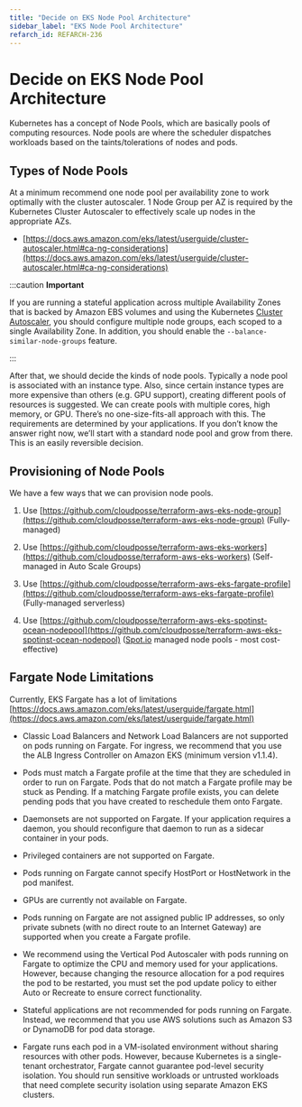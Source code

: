 ```yaml
---
title: "Decide on EKS Node Pool Architecture"
sidebar_label: "EKS Node Pool Architecture"
refarch_id: REFARCH-236
---
```


# Decide on EKS Node Pool Architecture

Kubernetes has a concept of Node Pools, which are basically pools of computing resources. Node pools are where the
scheduler dispatches workloads based on the taints/tolerations of nodes and pods.

## Types of Node Pools

At a minimum recommend one node pool per availability zone to work optimally with the cluster autoscaler. 1 Node Group
per AZ is required by the Kubernetes Cluster Autoscaler to effectively scale up nodes in the appropriate AZs.

- [https://docs.aws.amazon.com/eks/latest/userguide/cluster-autoscaler.html#ca-ng-considerations](https://docs.aws.amazon.com/eks/latest/userguide/cluster-autoscaler.html#ca-ng-considerations)

:::caution **Important**

If you are running a stateful application across multiple Availability Zones that is backed by Amazon EBS volumes and
using the Kubernetes [Cluster Autoscaler](https://docs.aws.amazon.com/eks/latest/userguide/cluster-autoscaler.html), you
should configure multiple node groups, each scoped to a single Availability Zone. In addition, you should enable the
`--balance-similar-node-groups` feature.

:::

After that, we should decide the kinds of node pools. Typically a node pool is associated with an instance type. Also,
since certain instance types are more expensive than others (e.g. GPU support), creating different pools of resources is
suggested. We can create pools with multiple cores, high memory, or GPU. There’s no one-size-fits-all approach with
this. The requirements are determined by your applications. If you don’t know the answer right now, we’ll start with a
standard node pool and grow from there. This is an easily reversible decision.

## Provisioning of Node Pools

We have a few ways that we can provision node pools.

1. Use
   [https://github.com/cloudposse/terraform-aws-eks-node-group](https://github.com/cloudposse/terraform-aws-eks-node-group)
   (Fully-managed)

2. Use
   [https://github.com/cloudposse/terraform-aws-eks-workers](https://github.com/cloudposse/terraform-aws-eks-workers)
   (Self-managed in Auto Scale Groups)

3. Use
   [https://github.com/cloudposse/terraform-aws-eks-fargate-profile](https://github.com/cloudposse/terraform-aws-eks-fargate-profile)
   (Fully-managed serverless)

4. Use
   [https://github.com/cloudposse/terraform-aws-eks-spotinst-ocean-nodepool](https://github.com/cloudposse/terraform-aws-eks-spotinst-ocean-nodepool)
   ([Spot.io](http://Spot.io) managed node pools - most cost-effective)

## Fargate Node Limitations

Currently, EKS Fargate has a lot of limitations
[https://docs.aws.amazon.com/eks/latest/userguide/fargate.html](https://docs.aws.amazon.com/eks/latest/userguide/fargate.html)

- Classic Load Balancers and Network Load Balancers are not supported on pods running on Fargate. For ingress, we
  recommend that you use the ALB Ingress Controller on Amazon EKS (minimum version v1.1.4).

- Pods must match a Fargate profile at the time that they are scheduled in order to run on Fargate. Pods that do not
  match a Fargate profile may be stuck as Pending. If a matching Fargate profile exists, you can delete pending pods
  that you have created to reschedule them onto Fargate.

- Daemonsets are not supported on Fargate. If your application requires a daemon, you should reconfigure that daemon to
  run as a sidecar container in your pods.

- Privileged containers are not supported on Fargate.

- Pods running on Fargate cannot specify HostPort or HostNetwork in the pod manifest.

- GPUs are currently not available on Fargate.

- Pods running on Fargate are not assigned public IP addresses, so only private subnets (with no direct route to an
  Internet Gateway) are supported when you create a Fargate profile.

- We recommend using the Vertical Pod Autoscaler with pods running on Fargate to optimize the CPU and memory used for
  your applications. However, because changing the resource allocation for a pod requires the pod to be restarted, you
  must set the pod update policy to either Auto or Recreate to ensure correct functionality.

- Stateful applications are not recommended for pods running on Fargate. Instead, we recommend that you use AWS
  solutions such as Amazon S3 or DynamoDB for pod data storage.

- Fargate runs each pod in a VM-isolated environment without sharing resources with other pods. However, because
  Kubernetes is a single-tenant orchestrator, Fargate cannot guarantee pod-level security isolation. You should run
  sensitive workloads or untrusted workloads that need complete security isolation using separate Amazon EKS clusters.
